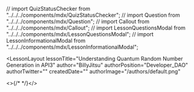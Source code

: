 // import QuizStatusChecker from "../../../components/mdx/QuizStatusChecker";
// import Question from "../../../components/mdx/Question";
// import Callout from "../../../components/mdx/Callout";
// import LessonQuestionsModal from "../../../components/mdx/LessonQuestionsModal";
// import LessonInformationalModal from "../../../components/mdx/LessonInformationalModal";

<LessonLayout
   lessonTitle="Understanding Quantum Random Number Generation in API3" 
   author="BillyJitsu"
   authorPosition="Developer_DAO"
   authorTwitter=""
   createdDate=""
   authorImage="/authors/default.png"

>

<>{/* <QuizStatusChecker quiz="" /> */}</>

</LessonLayout>
